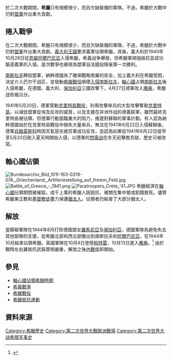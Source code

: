 {{希腊历史}}
於二次大戰期間，'''希臘'''只有規模很少，而且欠缺裝備的軍隊。不過，希臘於大戰中仍對[[盟軍|盟軍]]作出重大貢獻。

==捲入戰爭==
{{See also|希義戰爭|希臘戰役}}
在二次大戰期間，希臘只有規模很少，而且欠缺裝備的軍隊。不過，希臘於大戰中仍對[[盟軍|盟軍]]作出重大貢獻。[[義大利王國|義大利王國]]要求義軍佔領希臘。其後，義大利於1940年10月28日從[[阿尔巴尼亞意占時期|意屬阿爾巴尼亞]]入侵希臘，希義战争爆發，但希臘軍頑強抵抗並成功驅逐義軍的入侵。是次戰爭也被視為盟軍自法國投降後第一次勝利。

[[南斯拉夫|南斯拉夫]]轉投盟軍，納粹德國為了確保戰略南翼的安全，加上義大利在希臘受困，決定介入巴尔干战区，並發動[[希臘戰役|希臘戰役]]順便[[入侵南斯拉夫|入侵南斯拉夫]]，[[軸心國|軸心國]]占領[[南斯拉夫|南斯拉夫]]後入侵希臘，在德國、義大利、[[保加利亞王國|保加利亞]]三國攻擊下，4月27日德軍攻入[[雅典|雅典]]，希臘战败被瓜分。

1941年5月20日，德軍策動[[克里特島戰役|克里特島戰役]]，利用攻擊傘兵的大型攻擊奪取[[克里特島|克里特島]]，以減低盟軍從埃及反攻的威脅，以及支援在非洲作战的德義联軍，雖然最終克里特島被佔領，但德軍行動面臨重大的阻力，推遲對蘇聯的軍事計劃。有人認為納粹德國由於在克里特島戰役中損失大量傘兵，無法在1941年6月22日入侵蘇聯後，德軍[[莫斯科战役|兵臨莫斯科]]時因天氣惡劣被苏軍成功反攻，並認為如果從1941年6月22日提早至5月20日剛入夏天時開始入侵，以德軍的[[閃電战|閃電战]]在冬天前擊敗苏联，歷史可被改寫。

==軸心國佔領==
{{See also|軸心國佔領希臘時期|希臘抵抗運動|希臘大饑荒}}
[[File:Bundesarchiv_Bild_101I-163-0319-07A,_Griechenland,_Artilleriestellung_auf_freiem_Feld.jpg|thumb]]
[[Image:Battle_of_Greece_-_1941.png|thumb]]
[[Image:Paratroopers_Crete_'41.JPG|thumb]]
希臘經濟在[[軸心國|軸心國]]佔領期間被摧毀，成千上萬的希臘人因抵抗、被關在集中營或飢餓致死。儘管希臘東正教和[[基督教|基督教徒]]盡力保護[[猶太人|猶太人]]，佔領者仍殺害了大部分猶太人。

==解放==
{{See also|希臘內戰}}
當蘇聯軍隊在1944年8月打败德國盟友[[羅馬尼亞王國|羅馬尼亞]]及[[保加利亞王國|保加利亞]]，德國軍隊為避免失去其他部隊的支援，從希臘北部和西北部撤出到南斯拉夫和[[阿爾巴尼亞|阿爾巴尼亞]]，在1944年10月結束佔領希臘。英國軍隊在10月4日登陸[[帕特雷|帕特雷]]，10月13日進入[[雅典|雅典]]。<ref>{{cite book|last=Churchill|first=S.W.|title=The Second World War (Volume 6)|year=1953|page=285}}</ref> 由於戰時左右翼抵抗武裝摩擦嚴重，解放之後[[希臘內戰|內戰]]旋即開始。

==參見==
*[[軸心國佔領希臘時期|軸心國佔領希臘時期]]
*[[希義戰爭|希義戰爭]]
*[[希臘戰役|希臘戰役]]
*[[希臘抵抗運動|希臘抵抗運動]]

==資料來源==
<references/>

{{第二次世界大戰期間的各國家／地區}}
{{World War II}}

[[Category:希臘歷史|Category:希臘歷史]]
[[Category:第二次世界大戰歐洲戰場|Category:第二次世界大戰歐洲戰場]]
[[Category:第二次世界大战希腊军事史|Category:第二次世界大战希腊军事史]]